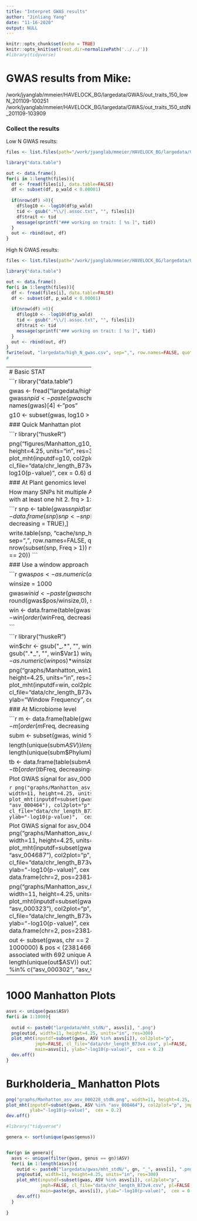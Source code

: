 ```yaml
---
title: "Interpret GWAS results"
author: "Jinliang Yang"
date: "11-16-2020"
output: NULL
---
```


```r
knitr::opts_chunk$set(echo = TRUE) 
knitr::opts_knit$set(root.dir=normalizePath('../../')) 
#library(tidyverse)
```

# GWAS results from Mike:
/work/jyanglab/mmeier/HAVELOCK_BG/largedata/GWAS/out_traits_150_lowN_201109-100251
/work/jyanglab/mmeier/HAVELOCK_BG/largedata/GWAS/out_traits_150_stdN_201109-103909


### Collect the results

Low N GWAS results:
```r
files <- list.files(path="/work/jyanglab/mmeier/HAVELOCK_BG/largedata/GWAS/out_traits_150_lowN_201109-100251", pattern="assoc.txt", full.names = TRUE)

library("data.table")

out <- data.frame()
for(i in 1:length(files)){
  df <- fread(files[i], data.table=FALSE)
  df <- subset(df, p_wald < 0.00001)
  
  if(nrow(df) >0){
    df$log10 <- -log10(df$p_wald)
    tid <- gsub(".*\\/|.assoc.txt", "", files[i])
    df$trait <- tid
    message(sprintf("### working on trait: [ %s ]", tid))
  }
  out <- rbind(out, df)
}
```

High N GWAS results:

```r
files <- list.files(path="/work/jyanglab/mmeier/HAVELOCK_BG/largedata/GWAS/out_traits_150_stdN_201109-103909", pattern="assoc.txt", full.names = TRUE)

library("data.table")

out <- data.frame()
for(i in 1:length(files)){
  df <- fread(files[i], data.table=FALSE)
  df <- subset(df, p_wald < 0.00001)
  
  if(nrow(df) >0){
    df$log10 <- -log10(df$p_wald)
    tid <- gsub(".*\\/|.assoc.txt", "", files[i])
    df$trait <- tid
    message(sprintf("### working on trait: [ %s ]", tid))
  }
  out <- rbind(out, df)
}
fwrite(out, "largedata/high_N_gwas.csv", sep=",", row.names=FALSE, quote=FALSE)
#
```



--------------------------------
# Basic STAT

```r
library("data.table")

gwas <- fread("largedata/high_N_gwas.csv")
gwas$snpid <- paste(gwas$chr, gwas$ps, sep="_")
names(gwas)[4] <- "pos"

g10 <- subset(gwas, log10 > 10)
```

### Quick Manhattan plot

```r
library("huskeR")

png("figures/Manhatton_g10_stdN.png", width=11, height=4.25, units="in", res=300)
plot_mht(inputdf=g10, col2plot="p", jmph=FALSE, cl_file="data/chr_length_B73v4.csv", 
         ylab="-log10(p-value)",  cex = 0.6)
dev.off()
```





### At Plant genomics level

How many SNPs hit multiple ASVs?
1. 2.6 million SNP with at least one hit
2. frq > 1: 875503

```r
snp <- table(gwas$snpid)
snp <- data.frame(snp)
snp <- snp[order(snp$Freq, decreasing = TRUE),]

write.table(snp, "cache/snp_hit_frq_stdN.csv", sep=",", row.names=FALSE, quote=FALSE)
nrow(subset(snp, Freq > 1))
nrow(subset(snp, Freq == 20))
```

### Use a window approach

```r
gwas$pos <- as.numeric(as.character(gwas$pos))


winsize = 1000

gwas$winid <- paste(gwas$chr, round(gwas$pos/winsize,0), sep="_")
  
win <- data.frame(table(gwas$winid))
win <- win[order(win$Freq, decreasing = TRUE),]

```

```r
library("huskeR")

win$chr <- gsub("_.*", "", win$Var1)
win$pos <- gsub(".*_", "", win$Var1)
win$pos <- as.numeric(win$pos)*winsize

png("graphs/Manhatton_win1k_stdN.png", width=11, height=4.25, units="in", res=300)
plot_mht(inputdf=win, col2plot="Freq", jmph=FALSE, cl_file="data/chr_length_B73v4.csv", pl=TRUE,
         ylab="Window Frequency",  cex = 0.6)
dev.off()
```



### At Microbiome level

```r
m <- data.frame(table(gwas$ASV))
m <- m[order(m$Freq, decreasing = TRUE),]

subm <- subset(gwas, winid %in% "6_141845")

length(unique(subm$ASV))
length(unique(subm$Family))
length(unique(subm$Phylum))

tb <- data.frame(table(subm$ASV))
tb <- tb[order(tb$Freq, decreasing=TRUE), ]
```

Plot GWAS signal for asv_000464

```r
png("graphs/Manhatton_asv_asv_000228_stdN.png", width=11, height=4.25, units="in", res=300)
plot_mht(inputdf=subset(gwas, ASV %in% "asv_000464"), col2plot="p", jmph=FALSE, cl_file="data/chr_length_B73v4.csv", pl=FALSE,
         ylab="-log10(p-value)",  cex = 0.2)
dev.off()
```

Plot GWAS signal for asv_004687
```r
png("graphs/Manhatton_asv_004687_stdN.png", width=11, height=4.25, units="in", res=300)
plot_mht(inputdf=subset(gwas, ASV %in% "asv_004687"), col2plot="p", jmph=FALSE, cl_file="data/chr_length_B73v4.csv", pl=FALSE,
         ylab="-log10(p-value)",  cex = 0.2, hdf = data.frame(chr=2, pos=238142057))
dev.off()

png("graphs/Manhatton_asv_000323_stdN.png", width=11, height=4.25, units="in", res=300)
plot_mht(inputdf=subset(gwas, ASV %in% "asv_000323"), col2plot="p", jmph=FALSE, cl_file="data/chr_length_B73v4.csv", pl=FALSE,
         ylab="-log10(p-value)",  cex = 0.2, hdf = data.frame(chr=2, pos=238142057))
dev.off()

out <- subset(gwas, chr == 2 & pos > (238142057 - 1000000) & pos < (238146688 + 1000000))
# associated with 692 unique ASV
length(unique(out$ASV))
out1 <- subset(out, ASV %in% c("asv_000302", "asv_000323"))
```
-------------------

# 1000 Manhatton Plots

```r
asvs <- unique(gwas$ASV)
for(i in 1:1000){
  
  outid <- paste0("largedata/mht_stdN/", asvs[i], ".png")
  png(outid, width=11, height=4.25, units="in", res=300)
  plot_mht(inputdf=subset(gwas, ASV %in% asvs[i]), col2plot="p", 
           jmph=FALSE, cl_file="data/chr_length_B73v4.csv", pl=FALSE,
           main=asvs[i], ylab="-log10(p-value)",  cex = 0.2)
  dev.off()
}

```



# Burkholderia_ Manhatton Plots


```r
png("graphs/Manhatton_asv_asv_000228_stdN.png", width=11, height=4.25, units="in", res=300)
plot_mht(inputdf=subset(gwas, ASV %in% "asv_000464"), col2plot="p", jmph=FALSE, cl_file="data/chr_length_B73v4.csv", pl=FALSE,
         ylab="-log10(p-value)",  cex = 0.2)
dev.off()
```


```r
#library("tidyverse")

genera <- sort(unique(gwas$genus))


for(gn in genera){
  asvs <- unique(filter(gwas, genus == gn)$ASV)
  for(i in 1:length(asvs)){
    outid <- paste0("largedata/gwas/mht_stdN/", gn, "_", asvs[i], ".png")
    png(outid, width=11, height=4.25, units="in", res=300)
    plot_mht(inputdf=subset(gwas, ASV %in% asvs[i]), col2plot="p", 
             jmph=FALSE, cl_file="data/chr_length_B73v4.csv", pl=FALSE,
             main=paste(gn, asvs[i]), ylab="-log10(p-value)",  cex = 0.2)
    dev.off()
  }
  
}




```







